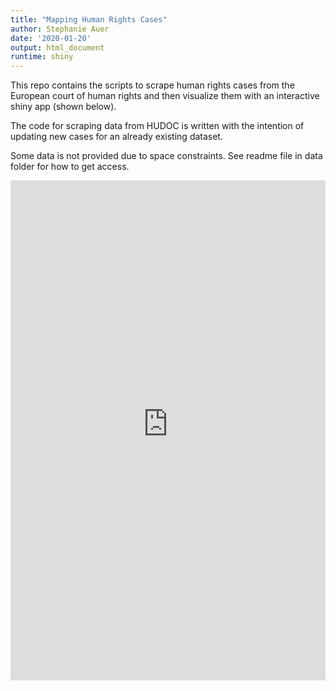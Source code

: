 ```yaml
---
title: "Mapping Human Rights Cases"
author: Stephanie Auer
date: '2020-01-20'
output: html_document
runtime: shiny
---
```


This repo contains the scripts to scrape human rights cases from the European court of human rights and then visualize them with an interactive shiny app (shown below). 

The code for scraping data from HUDOC is written with the intention of updating new cases for an already existing dataset.  

Some data is not provided due to space constraints. See readme file in data folder for how to get access.

<iframe height="800" width="100%" frameborder="no" src="https://auerdatascience.shinyapps.io/shiny_app/"> </iframe>

<br>